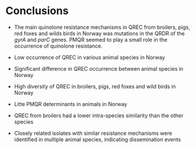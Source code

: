 # Conclusions

- The main quinolone resistance mechanisms in QREC from broilers, pigs, red foxes and wilds birds in Norway was mutations in the QRDR of the _gyrA_ and _parC_ genes. PMQR seemed to play a small role in the occurrence of quinolone resistance.

- Low occurrence of QREC in various animal species in Norway

- Significant difference in QREC occurrence between animal species in Norway

- High diversity of QREC in broilers, pigs, red foxes and wild birds in Norway

- Litte PMQR determinants in animals in Norway

- QREC from broilers had a lower intra-species similarity than the other species

- Closely related isolates with similar resistance mechanisms were identified in multiple animal species, indicating dissemination events